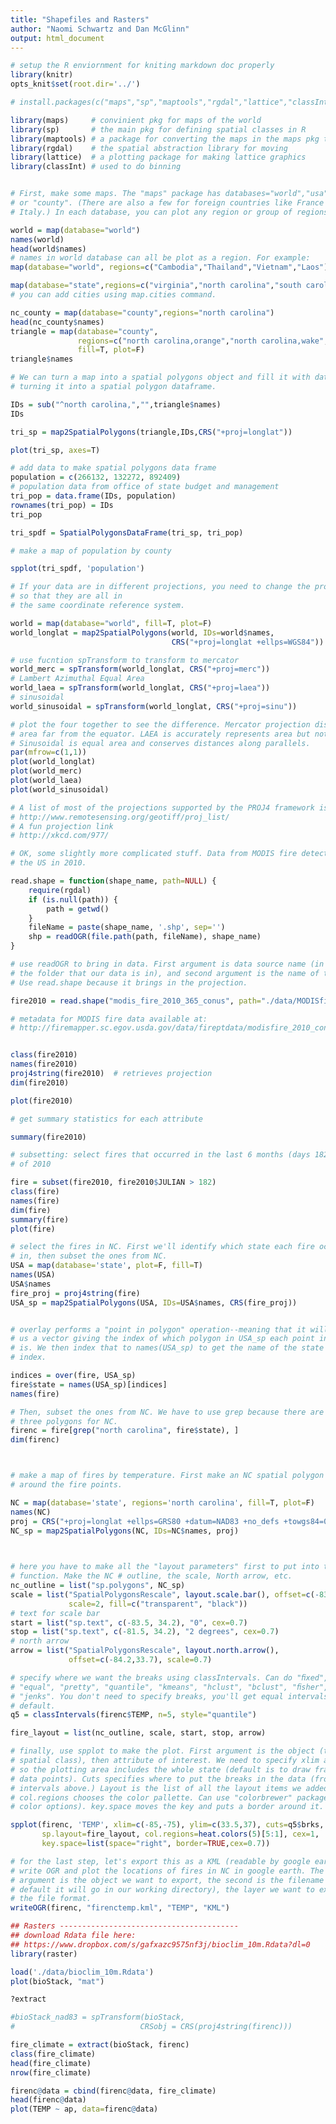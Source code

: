 ```yaml
---
title: "Shapefiles and Rasters"
author: "Naomi Schwartz and Dan McGlinn"
output: html_document
---
```


```r
# setup the R enviornment for kniting markdown doc properly
library(knitr)
opts_knit$set(root.dir='../')
```
```r
# install.packages(c("maps","sp","maptools","rgdal","lattice","classInt"))

library(maps)     # convinient pkg for maps of the world
library(sp)       # the main pkg for defining spatial classes in R
library(maptools) # a package for converting the maps in the maps pkg to shapes
library(rgdal)    # the spatial abstraction library for moving 
library(lattice)  # a plotting package for making lattice graphics
library(classInt) # used to do binning


# First, make some maps. The "maps" package has databases="world","usa","state",
# or "county". (There are also a few for foreign countries like France and
# Italy.) In each database, you can plot any region or group of regions.

world = map(database="world")
names(world)
head(world$names)
# names in world database can all be plot as a region. For example:
map(database="world", regions=c("Cambodia","Thailand","Vietnam","Laos"))

map(database="state",regions=c("virginia","north carolina","south carolina"))
# you can add cities using map.cities command.

nc_county = map(database="county",regions="north carolina")
head(nc_county$names)
triangle = map(database="county",
               regions=c("north carolina,orange","north carolina,wake","north carolina,durham"),
               fill=T, plot=F)
triangle$names

# We can turn a map into a spatial polygons object and fill it with data,
# turning it into a spatial polygon dataframe.

IDs = sub("^north carolina,","",triangle$names)  
IDs

tri_sp = map2SpatialPolygons(triangle,IDs,CRS("+proj=longlat"))

plot(tri_sp, axes=T)

# add data to make spatial polygons data frame
population = c(266132, 132272, 892409) 
# population data from office of state budget and management
tri_pop = data.frame(IDs, population)
rownames(tri_pop) = IDs
tri_pop

tri_spdf = SpatialPolygonsDataFrame(tri_sp, tri_pop)

# make a map of population by county

spplot(tri_spdf, 'population')

# If your data are in different projections, you need to change the projection
# so that they are all in 
# the same coordinate reference system.

world = map(database="world", fill=T, plot=F)
world_longlat = map2SpatialPolygons(world, IDs=world$names,
                                    CRS("+proj=longlat +ellps=WGS84"))

# use fucntion spTransform to transform to mercator
world_merc = spTransform(world_longlat, CRS("+proj=merc"))
# Lambert Azimuthal Equal Area
world_laea = spTransform(world_longlat, CRS("+proj=laea"))
# sinusoidal
world_sinusoidal = spTransform(world_longlat, CRS("+proj=sinu"))

# plot the four together to see the difference. Mercator projection distorts
# area far from the equator. LAEA is accurately represents area but not angles.
# Sinusoidal is equal area and conserves distances along parallels.
par(mfrow=c(1,1))
plot(world_longlat)
plot(world_merc)
plot(world_laea)
plot(world_sinusoidal)

# A list of most of the projections supported by the PROJ4 framework is available here:
# http://www.remotesensing.org/geotiff/proj_list/
# A fun projection link
# http://xkcd.com/977/

# OK, some slightly more complicated stuff. Data from MODIS fire detections in
# the US in 2010.

read.shape = function(shape_name, path=NULL) {
    require(rgdal)
    if (is.null(path)) {
        path = getwd()
    }
    fileName = paste(shape_name, '.shp', sep='')    
    shp = readOGR(file.path(path, fileName), shape_name)
}  

# use readOGR to bring in data. First argument is data source name (in this case
# the folder that our data is in), and second argument is the name of the layer.
# Use read.shape because it brings in the projection.

fire2010 = read.shape("modis_fire_2010_365_conus", path="./data/MODISfire2010")

# metadata for MODIS fire data available at:
# http://firemapper.sc.egov.usda.gov/data/fireptdata/modisfire_2010_conus.htm


class(fire2010)
names(fire2010)  
proj4string(fire2010)  # retrieves projection
dim(fire2010)

plot(fire2010)

# get summary statistics for each attribute

summary(fire2010)

# subsetting: select fires that occurred in the last 6 months (days 182 to 365)
# of 2010

fire = subset(fire2010, fire2010$JULIAN > 182)
class(fire)
names(fire)
dim(fire)
summary(fire)
plot(fire)

# select the fires in NC. First we'll identify which state each fire occurred
# in, then subset the ones from NC. 
USA = map(database='state', plot=F, fill=T)
names(USA)
USA$names
fire_proj = proj4string(fire)
USA_sp = map2SpatialPolygons(USA, IDs=USA$names, CRS(fire_proj))


# overlay performs a "point in polygon" operation--meaning that it will return
# us a vector giving the index of which polygon in USA_sp each point in firehot
# is. We then index that to names(USA_sp) to get the name of the state for that
# index.

indices = over(fire, USA_sp)
fire$state = names(USA_sp)[indices]
names(fire)

# Then, subset the ones from NC. We have to use grep because there are actually
# three polygons for NC.
firenc = fire[grep("north carolina", fire$state), ]
dim(firenc)



# make a map of fires by temperature. First make an NC spatial polygon to put
# around the fire points.

NC = map(database='state', regions='north carolina', fill=T, plot=F)
names(NC)
proj = CRS("+proj=longlat +ellps=GRS80 +datum=NAD83 +no_defs +towgs84=0,0,0")
NC_sp = map2SpatialPolygons(NC, IDs=NC$names, proj)
                            


# here you have to make all the "layout parameters" first to put into the spplot
# function. Make the NC # outline, the scale, North arrow, etc.
nc_outline = list("sp.polygons", NC_sp)
scale = list("SpatialPolygonsRescale", layout.scale.bar(), offset=c(-83.5,34),
             scale=2, fill=c("transparent", "black"))
# text for scale bar
start = list("sp.text", c(-83.5, 34.2), "0", cex=0.7)
stop = list("sp.text", c(-81.5, 34.2), "2 degrees", cex=0.7)
# north arrow
arrow = list("SpatialPolygonsRescale", layout.north.arrow(), 
             offset=c(-84.2,33.7), scale=0.7)

# specify where we want the breaks using classIntervals. Can do "ﬁxed", "sd",
# "equal", "pretty", "quantile", "kmeans", "hclust", "bclust", "ﬁsher", or
# "jenks". You don't need to specify breaks, you'll get equal intervals by
# default.
q5 = classIntervals(firenc$TEMP, n=5, style="quantile")

fire_layout = list(nc_outline, scale, start, stop, arrow)

# finally, use spplot to make the plot. First argument is the object (type
# spatial class), then attribute of interest. We need to specify xlim and ylim
# so the plotting area includes the whole state (default is to draw frame around
# data points). Cuts specifies where to put the breaks in the data (from class 
# intervals above.) Layout is the list of all the layout items we added above.
# col.regions chooses the color pallette. Can use "colorbrewer" package for more
# color options). key.space moves the key and puts a border around it.

spplot(firenc, 'TEMP', xlim=c(-85,-75), ylim=c(33.5,37), cuts=q5$brks,
       sp.layout=fire_layout, col.regions=heat.colors(5)[5:1], cex=1,
       key.space=list(space="right", border=TRUE,cex=0.7))  

# for the last step, let's export this as a KML (readable by google earth) using
# write OGR and plot the locations of fires in NC in google earth. The first
# argument is the object we want to export, the second is the filename (by
# default it will go in our working directory), the layer we want to export, and
# the file format.
writeOGR(firenc, "firenctemp.kml", "TEMP", "KML")

## Rasters ----------------------------------------
## download Rdata file here:
## https://www.dropbox.com/s/gafxazc9575nf3j/bioclim_10m.Rdata?dl=0
library(raster)

load('./data/bioclim_10m.Rdata')
plot(bioStack, "mat")

?extract

#bioStack_nad83 = spTransform(bioStack, 
#                            CRSobj = CRS(proj4string(firenc)))

fire_climate = extract(bioStack, firenc)
class(fire_climate)
head(fire_climate)
nrow(fire_climate)

firenc@data = cbind(firenc@data, fire_climate)
head(firenc@data)
plot(TEMP ~ ap, data=firenc@data) 
```





